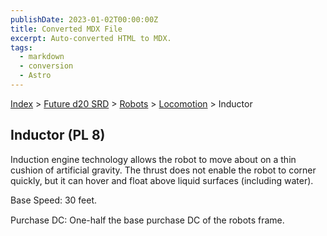 ```yaml
---
publishDate: 2023-01-02T00:00:00Z
title: Converted MDX File
excerpt: Auto-converted HTML to MDX.
tags:
  - markdown
  - conversion
  - Astro
---
```






[Index](-index) > [Future d20 SRD](future-d20-srd-index) > [Robots](future-d20-srd-robots-index) > [Locomotion](future-d20-srd-robots-locomotion-index) > Inductor




## Inductor (PL 8)


Induction engine technology allows the robot to move about on a thin cushion of artificial gravity. The thrust does not enable the robot to corner quickly, but it can hover and float above liquid surfaces (including water).


Base Speed: 30 feet.


Purchase DC: One-half the base purchase DC of the robots frame.



